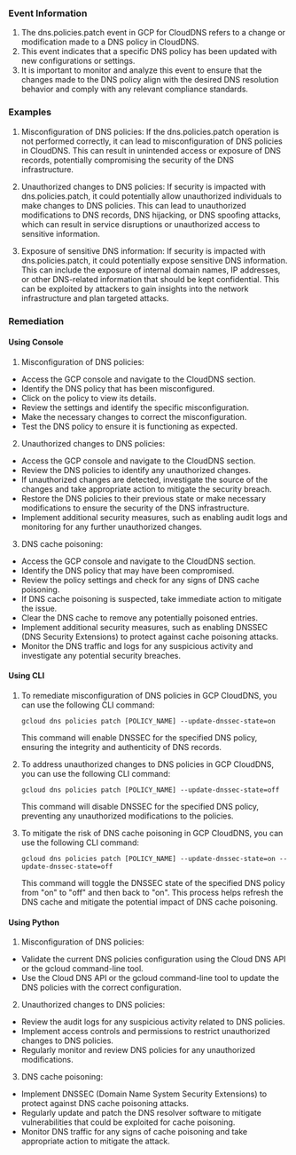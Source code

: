 
### Event Information

1. The dns.policies.patch event in GCP for CloudDNS refers to a change or modification made to a DNS policy in CloudDNS.
2. This event indicates that a specific DNS policy has been updated with new configurations or settings.
3. It is important to monitor and analyze this event to ensure that the changes made to the DNS policy align with the desired DNS resolution behavior and comply with any relevant compliance standards.


### Examples

1. Misconfiguration of DNS policies: If the dns.policies.patch operation is not performed correctly, it can lead to misconfiguration of DNS policies in CloudDNS. This can result in unintended access or exposure of DNS records, potentially compromising the security of the DNS infrastructure.

2. Unauthorized changes to DNS policies: If security is impacted with dns.policies.patch, it could potentially allow unauthorized individuals to make changes to DNS policies. This can lead to unauthorized modifications to DNS records, DNS hijacking, or DNS spoofing attacks, which can result in service disruptions or unauthorized access to sensitive information.

3. Exposure of sensitive DNS information: If security is impacted with dns.policies.patch, it could potentially expose sensitive DNS information. This can include the exposure of internal domain names, IP addresses, or other DNS-related information that should be kept confidential. This can be exploited by attackers to gain insights into the network infrastructure and plan targeted attacks.

### Remediation

#### Using Console

1. Misconfiguration of DNS policies:
- Access the GCP console and navigate to the CloudDNS section.
- Identify the DNS policy that has been misconfigured.
- Click on the policy to view its details.
- Review the settings and identify the specific misconfiguration.
- Make the necessary changes to correct the misconfiguration.
- Test the DNS policy to ensure it is functioning as expected.

2. Unauthorized changes to DNS policies:
- Access the GCP console and navigate to the CloudDNS section.
- Review the DNS policies to identify any unauthorized changes.
- If unauthorized changes are detected, investigate the source of the changes and take appropriate action to mitigate the security breach.
- Restore the DNS policies to their previous state or make necessary modifications to ensure the security of the DNS infrastructure.
- Implement additional security measures, such as enabling audit logs and monitoring for any further unauthorized changes.

3. DNS cache poisoning:
- Access the GCP console and navigate to the CloudDNS section.
- Identify the DNS policy that may have been compromised.
- Review the policy settings and check for any signs of DNS cache poisoning.
- If DNS cache poisoning is suspected, take immediate action to mitigate the issue.
- Clear the DNS cache to remove any potentially poisoned entries.
- Implement additional security measures, such as enabling DNSSEC (DNS Security Extensions) to protect against cache poisoning attacks.
- Monitor the DNS traffic and logs for any suspicious activity and investigate any potential security breaches.

#### Using CLI

1. To remediate misconfiguration of DNS policies in GCP CloudDNS, you can use the following CLI command:
   ```
   gcloud dns policies patch [POLICY_NAME] --update-dnssec-state=on
   ```
   This command will enable DNSSEC for the specified DNS policy, ensuring the integrity and authenticity of DNS records.

2. To address unauthorized changes to DNS policies in GCP CloudDNS, you can use the following CLI command:
   ```
   gcloud dns policies patch [POLICY_NAME] --update-dnssec-state=off
   ```
   This command will disable DNSSEC for the specified DNS policy, preventing any unauthorized modifications to the policies.

3. To mitigate the risk of DNS cache poisoning in GCP CloudDNS, you can use the following CLI command:
   ```
   gcloud dns policies patch [POLICY_NAME] --update-dnssec-state=on --update-dnssec-state=off
   ```
   This command will toggle the DNSSEC state of the specified DNS policy from "on" to "off" and then back to "on". This process helps refresh the DNS cache and mitigate the potential impact of DNS cache poisoning.

#### Using Python

1. Misconfiguration of DNS policies:
- Validate the current DNS policies configuration using the Cloud DNS API or the gcloud command-line tool.
- Use the Cloud DNS API or the gcloud command-line tool to update the DNS policies with the correct configuration.

2. Unauthorized changes to DNS policies:
- Review the audit logs for any suspicious activity related to DNS policies.
- Implement access controls and permissions to restrict unauthorized changes to DNS policies.
- Regularly monitor and review DNS policies for any unauthorized modifications.

3. DNS cache poisoning:
- Implement DNSSEC (Domain Name System Security Extensions) to protect against DNS cache poisoning attacks.
- Regularly update and patch the DNS resolver software to mitigate vulnerabilities that could be exploited for cache poisoning.
- Monitor DNS traffic for any signs of cache poisoning and take appropriate action to mitigate the attack.

